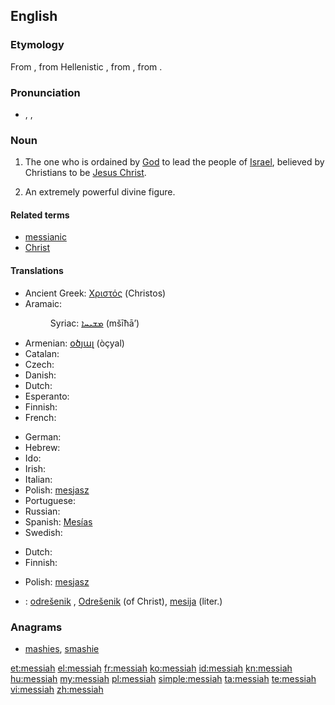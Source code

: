 {{also|Messiah}}
==English==

===Etymology===
From {{etyl|la}} {{term|Messias}}, from Hellenistic {{etyl|grc}} {{term|Μεσσίας|sc=polytonic}}, from {{etyl|arc}} {{term||tr=měšīḥā}}, from {{etyl|he}} {{term|משיח||anointed|tr=mashiach|sc=Hebr}}.{{attention|arc}}

===Pronunciation===
* {{enPR|mə-sī'ə}}, {{IPA|/məˈsaɪ.ə/}}, {{X-SAMPA|/m@"saI@/}}

===Noun===
{{en-noun}}

# {{context|Judeo-Christian tradition}} The one who is ordained by [[God]] to lead the people of [[Israel]], believed by Christians to be [[Jesus Christ]].
# An extremely powerful divine figure.

====Related terms====
* [[messianic]]
* [[Christ]]

====Translations====
{{trans-top|ordained to lead the people of Israel}}
* Ancient Greek: [[Χριστός]] (Christos) {{m}}
* Aramaic:
*: Syriac: [[ܡܫܝܚܐ]] (mšīħā’) {{m}}
* Armenian: [[օծյալ]] (òçyal)
* Catalan: {{t-|ca|messies|m}}
* Czech: {{t-|cs|mesiáš|m}}
* Danish: {{t|da|messias}}
* Dutch: {{t+|nl|Messias|m}}
* Esperanto: {{t-|eo|mesio|xs=Esperanto}}
* Finnish: {{t-|fi|messias}}
* French: {{t+|fr|messie|m}}
{{trans-mid}}
* German: {{t|de|Messias|m}}
* Hebrew: {{t-|he|משיח|m|tr=mashíakh}}
* Ido: {{t-|io|mesio|xs=Ido}}
* Irish: {{t|ga|Meisias|m}}
* Italian: {{t+|it|messia|m}}
* Polish: [[mesjasz]] {{m}}
* Portuguese: {{t|pt|messias|m}}
* Russian: {{t+|ru|мессия|m}}
* Spanish: [[Mesías]] {{m}}
* Swedish: {{t|sv|Messias|c}}
{{trans-bottom}}

{{trans-top|an extremely powerful divine figure}}
* Dutch: {{t-|nl|messias|m}}
* Finnish: {{t-|fi|messias}}
{{trans-mid}}
* Polish: [[mesjasz]] {{m}}
{{trans-bottom}}

{{checktrans-top}}
* {{ttbc|sl}}: [[odrešenik]] {{m}}, [[Odrešenik]] {{m}} (of Christ), [[mesija]] {{m}} (liter.)
{{trans-bottom}}

===Anagrams===
* [[mashies#English|mashies]], [[smashie#English|smashie]]

[[et:messiah]]
[[el:messiah]]
[[fr:messiah]]
[[ko:messiah]]
[[id:messiah]]
[[kn:messiah]]
[[hu:messiah]]
[[my:messiah]]
[[pl:messiah]]
[[simple:messiah]]
[[ta:messiah]]
[[te:messiah]]
[[vi:messiah]]
[[zh:messiah]]